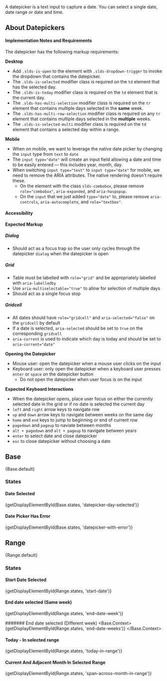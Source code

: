 
<div className="doc lead">
  A datepicker is a text input to capture a date. You can select a single date, date range or date and time.
</div>

## About Datepickers

#### Implementation Notes and Requirements

The datepicker has the following markup requirements:

**Desktop**
  - Add `.slds-is-open` to the element with `.slds-dropdown-trigger` to invoke the dropdown that contains the datepicker.
  - The `.slds-is-selected` modifier class is required on the `td` element that has the selected day.
  - The `.slds-is-today` modifier class is required on the `td` element that is the current day.
  - The `.slds-has-multi-selection` modifier class is required on the `tr` element that contains multiple days selected in the **same** week.
  - The `.slds-has-multi-row-selection` modifier class is required on any `tr` element that contains multiple days selected in the **multiple** weeks.
  - The `.slds-is-selected-multi` modifier class is required on the `td` element that contains a selected day within a range.

**Mobile**
  - When on mobile, we want to leverage the native date picker by changing the `input` type from `text` to `date`
  - The `input type="date"` will create an input field allowing a date and time to be easily entered — this includes year, month, day.
  - When switching `input type="text"` to `input type="date"` for mobile, we need to remove the ARIA attributes. The native rendering doesn't require these.
    - On the element with the class `slds-combobox`, please remove `role="combobox"`, `aria-expanded`, and `aria-haspopup`.
    - On the `input` that we just added `type="date"` to, please remove `aria-controls`, `aria-autocomplete`, and `role="textbox"`.

#### Accessibility

**Expected Markup**

##### Dialog

  - Should act as a focus trap so the user only cycles through the datepicker `dialog` when the datepicker is open

##### Grid

  - Table must be labelled with `role="grid"` and be appropriately labelled with `aria-labelledby`
  - Use `aria-multiselectable="true"` to allow for selection of multiple days
  - Should act as a single focus stop

##### Gridcell

  - All dates should have `role="gridcell"` and `aria-selected="false"` on the `gridcell` by default
  - If a date is selected, `aria-selected` should be set to `true` on the corresponding `gridcell`
  - `aria-current` is used to indicate which day is today and should be set to `aria-current="date"`

**Opening the Datepicker**

  - Mouse user: open the datepicker when a mouse user clicks on the input
  - Keyboard user: only open the datepicker when a keyboard user presses `enter` or `space` on the datepicker button
    - Do not open the datepicker when user focus is on the input

**Expected Keyboard Interactions**

  - When the datepicker opens, place user focus on either the currently selected date in the grid or if no date is selected the current day
  - `left` and `right` arrow keys to navigate row
  - `up` and `down` arrow keys to navigate between weeks on the same day
  - `home` and `end` keys to jump to beginning or end of current row
  - `pagedown` and `pageup` to naviate between months
  - `alt + pagedown` and `alt + pageup` to navigate between years
  - `enter` to select date and close datepicker
  - `esc` to close datepicker without choosing a date



## Base
<CodeView>
  <Base.Context>
    {Base.default}
  </Base.Context>
</CodeView>

### States

#### Date Selected
<CodeView>
  <Base.Context>
    {getDisplayElementById(Base.states, 'datepicker-day-selected')}
  </Base.Context>
</CodeView>

#### Date Picker Has Error
<CodeView>
  <Base.Context>
    {getDisplayElementById(Base.states, 'datepicker-with-error')}
  </Base.Context>
</CodeView>


## Range
<CodeView>
  <Range.Context>
    {Range.default}
  </Range.Context>
</CodeView>

### States

#### Start Date Selected
<CodeView>
  <Base.Context>
    {getDisplayElementById(Range.states, 'start-date')}
  </Base.Context>
</CodeView>

#### End date selected (Same week)
<CodeView>
  <Base.Context>
    {getDisplayElementById(Range.states, 'end-date-week')}
  </Base.Context>
</CodeView>

####### End date selected (Different week)
<CodeView>
  <Base.Context>
    {getDisplayElementById(Range.states, 'end-date-weeks')}
  </Base.Context>
</CodeView>

#### Today - In selected range
<CodeView>
  <Base.Context>
    {getDisplayElementById(Range.states, 'today-in-range')}
  </Base.Context>
</CodeView>

#### Current And Adjacent Month In Selected Range
<CodeView>
  <Base.Context>
    {getDisplayElementById(Range.states, 'span-across-month-in-range')}
  </Base.Context>
</CodeView>
